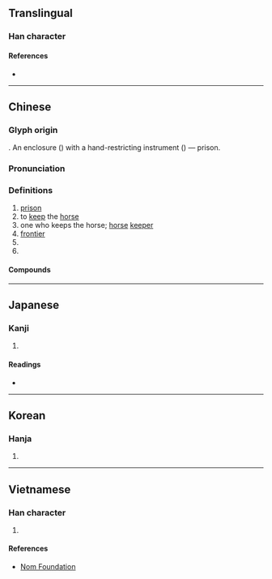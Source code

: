 {{character info/new}}
==Translingual==

===Han character===
{{Han char|rn=31|rad=囗|as=08|sn=11|four=60401|canj=WGTJ|ids=⿴囗幸}}

====References====
* {{Han ref|kx=0219.110|dkj=04793|dj=0447.040|hdz=10720.070|uh=5709|ud=22281|bh=B0EB|bd=45291}}

----

==Chinese==
{{zh-forms}}

===Glyph origin===
{{liushu|p}}. An enclosure ({{l|zh|囗}}) with a hand-restricting instrument ({{l|zh|㚔}}) — prison.

{{etystub|zh}}

===Pronunciation===
{{zh-pron
|m=yǔ
|c=jyu5
|mc=y
|oc=y
|cat=n,v
}}

===Definitions===
{{zh-hanzi}}

# [[prison]]
# to [[keep]] the [[horse]]
# one who keeps the horse; [[horse]] [[keeper]]
# [[frontier]]
# {{zh-alt-form|禦}}
# {{zh-alt-form|敔}}

====Compounds====
{{zh-der|圉人|圉圉|圉絆|囹圉|圉師|強圉|牧圉|豢圉}}

----

==Japanese==

===Kanji===
{{ja-kanji|grade=|rs=囗08}}

# {{defn|lang=ja|sort=囗08}}

====Readings====
* {{ja-readings|on=[[ぎょ]] (gyo), [[ご]] (go)|kun=[[ひとや]] (hitoya), [[うまかい]] (umakai)}}

----

==Korean==

===Hanja===
{{ko-hanja|hangeul=어|rv=eo|mr=ŏ}}

# {{defn|lang=ko|sort=囗08}}

----

==Vietnamese==

===Han character===
{{vi-hantu|[[ngữ]], [[vũ]]|rs=囗08}}

# {{defn|lang=vi|sort=囗08}}

====References====
* [http://nomfoundation.org/common/nom_details.php?codepoint=5709 Nom Foundation]